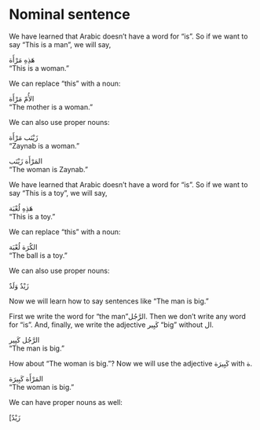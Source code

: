 # Nominal sentence

We have learned that Arabic doesn't have a word for "is". So if we want to say "This is a man", we will say,

[هَذِهِ مَرْأَة]{.ar}  
"This is a woman."

We can replace "this" with a noun:

[الأُمّ مَرْأَة]{.ar}  
"The mother is a woman."

We can also use proper nouns:

[زَيْنَب مَرْأَة]{.ar}  
"Zaynab is a woman."

[المَرْأَة زَيْنَب]{.ar}  
"The woman is Zaynab."

We have learned that Arabic doesn't have a word for "is". So if we want to say "This is a toy", we will say,

[هَذِهِ لُعْبَة]{.ar}  
"This is a toy."

We can replace "this" with a noun:

[الكُرَة لُعْبَة]{.ar}  
"The ball is a toy."

We can also use proper nouns:

[زَيْدٌ وَلَدٌ]{.ar}


Now we will learn how to say sentences like "The man is big."

First we write the word for "the man"[الرَّجُل]{.ar}. Then we don't write any word for "is". And, finally, we write the adjective [كَبِير]{.ar} "big" without [ال]{.ar}.

[الرَّجُل كَبِير]{.ar}  
"The man is big."

How about "The woman is big."? Now we will use the adjective [كَبِيرَة]{.ar} with [ة]{.ar}.

[المَرْأَة كَبِيرَة]{.ar}  
"The woman is big."

We can have proper nouns as well:

[زَيْدٌ 
